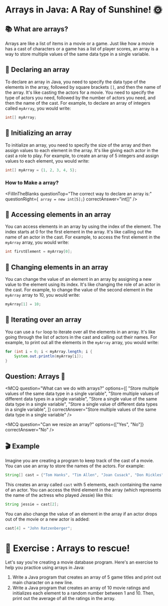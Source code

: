 
# Arrays in Java: A Ray of Sunshine! 🌞

## 📚 **What are arrays?**

Arrays are like a list of items in a movie or a game. Just like how a movie has a cast of characters or a game has a list of player scores, an array is a way to store multiple values of the same data type in a single variable.

## 📝 **Declaring an array**

To declare an array in Java, you need to specify the data type of the elements in the array, followed by square brackets `[]`, and then the name of the array. It's like casting the actors for a movie. You need to specify the type of actors you need, followed by the number of actors you need, and then the name of the cast. For example, to declare an array of integers called `myArray`, you would write:

```java
int[] myArray;
```

## 📝 **Initializing an array**

To initialize an array, you need to specify the size of the array and then assign values to each element in the array. It's like giving each actor in the cast a role to play. For example, to create an array of 5 integers and assign values to each element, you would write:

```java
int[] myArray = {1, 2, 3, 4, 5};
```

### How to Make a array?

<FillInTheBlanks
  questionTop="The correct way to declare an array is:"
  questionRight={` array = new int[5];`}
  correctAnswer="int[]"
/>

## 📝 **Accessing elements in an array**

You can access elements in an array by using the index of the element. The index starts at 0 for the first element in the array. It's like calling out the name of an actor in the cast. For example, to access the first element in the `myArray` array, you would write:

```java
int firstElement = myArray[0];
```

## 📝 **Changing elements in an array**

You can change the value of an element in an array by assigning a new value to the element using its index. It's like changing the role of an actor in the cast. For example, to change the value of the second element in the `myArray` array to 10, you would write:

```java
myArray[1] = 10;
```

## 📝 **Iterating over an array**

You can use a `for` loop to iterate over all the elements in an array. It's like going through the list of actors in the cast and calling out their names. For example, to print out all the elements in the `myArray` array, you would write:

```java
for (int i = 0; i < myArray.length; i {
    System.out.println(myArray[i]);
}
```

## Question: Arrays 🤔

<MCQ
  question="What can we do with arrays?"
  options={[
    "Store multiple values of the same data type in a single variable",
    "Store multiple values of different data types in a single variable",
    "Store a single value of the same data type in a single variable",
    "Store a single value of different data types in a single variable",
  ]}
  correctAnswer="Store multiple values of the same data type in a single variable"
/>

<MCQ
  question="Can we resize an array?"
  options={["Yes", "No"]}
  correctAnswer="No"
/>

## 🎬 **Example**

Imagine you are creating a program to keep track of the cast of a movie. You can use an array to store the names of the actors. For example:

```java
String[] cast = {"Tom Hanks", "Tim Allen", "Joan Cusack", "Don Rickles", "Wallace Shawn"};
```

This creates an array called `cast` with 5 elements, each containing the name of an actor. You can access the third element in the array (which represents the name of the actress who played Jessie) like this:

```java
String jessie = cast[2];
```

You can also change the value of an element in the array if an actor drops out of the movie or a new actor is added:

```java
cast[4] = "John Ratzenberger";
```

# 🎥 **Exercise** : Arrays to rescue!

Let's say you're creating a movie database program. Here's an exercise to help you practice using arrays in Java:

1. Write a Java program that creates an array of 5 game titles and print out main character on a new line.
2. Write a Java program that creates an array of 10 movie ratings and initializes each element to a random number between 1 and 10. Then, print out the average of all the ratings in the array.

<Sandbox stdin={true} height={30} />
